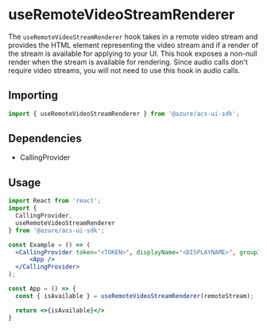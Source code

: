 
<Meta title="Hooks/Calling/useRemoteVideoStreamRenderer" />

# useRemoteVideoStreamRenderer

The `useRemoteVideoStreamRenderer` hook takes in a remote video stream and provides the HTML element
representing the video stream and if a render of the stream is available for
applying to your UI. This hook exposes a non-null render when the stream is available for rendering.
Since audio calls don't require video streams, you will not need to use this hook in audio calls.

## Importing

```javascript
import { useRemoteVideoStreamRenderer } from '@azure/acs-ui-sdk';
```

## Dependencies

- CallingProvider

## Usage

```jsx
import React from 'react';
import {
  CallingProvider,
  useRemoteVideoStreamRenderer
} from '@azure/acs-ui-sdk';

const Example = () => (
  <CallingProvider token="<TOKEN>", displayName="<DISPLAYNAME>", groupId="<GROUPID>">
      <App />
  </CallingProvider>
);

const App = () => {
  const { isAvailable } = useRemoteVideoStreamRenderer(remoteStream);

  return <>{isAvailable}</>
}
```
